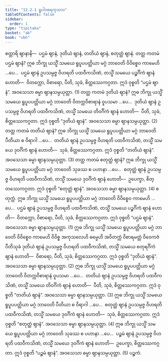 ```yaml
---
title: "12.2.1 ရူပါဝစရကုသလ"
tableOfContents: false
sidebar:
  order: 1
type: "tipitaka"
basket: "ab"
book: "vbh"
---
```



<DynamicBreadcrumb />

<Division number="623" book="vbh" e="ch" v="30" p="274">

<Paragraph number="1868" book="vbh">
စတ္တာရိ ဈာနာနိ—  ပဌမံ ဈာနံ, ဒုတိယံ ဈာနံ, တတိယံ ဈာနံ, စတုတ္ထံ ဈာနံ.
</Paragraph>

</Division>
<Division number="624" book="vbh" e="ch" v="30" p="274">

<Paragraph number="1869" book="vbh">
တတ္ထ ကတမံ ပဌမံ ဈာနံ? ဣဓ ဘိက္ခု ယသ္မိံ သမယေ ရူပူပပတ္တိယာ မဂ္ဂံ ဘာဝေတိ ဝိဝိစ္စေဝ ကာမေဟိ …ပေ…  ပဌမံ ဈာနံ ဥပသမ္ပဇ္ဇ ဝိဟရတိ ပထဝီကသိဏံ, တသ္မိံ သမယေ ပဉ္စင်္ဂိကံ ဈာနံ ဟောတိ—  ဝိတက္ကော, ဝိစာရော, ပီတိ, သုခံ, စိတ္တဿေကဂ္ဂတာ. ဣဒံ ဝုစ္စတိ “ပဌမံ ဈာနံ”. အဝသေသာ ဓမ္မာ ဈာနသမ္ပယုတ္တာ. (1)
</Paragraph>

<Paragraph number="1870" book="vbh">
တတ္ထ ကတမံ ဒုတိယံ ဈာနံ? ဣဓ ဘိက္ခု ယသ္မိံ သမယေ ရူပူပပတ္တိယာ မဂ္ဂံ ဘာဝေတိ ဝိတက္ကဝိစာရာနံ ဝူပသမာ …ပေ…  ဒုတိယံ ဈာနံ ဥပသမ္ပဇ္ဇ ဝိဟရတိ ပထဝီကသိဏံ, တသ္မိံ သမယေ တိဝင်္ဂိကံ ဈာနံ ဟောတိ—  ပီတိ, သုခံ, စိတ္တဿေကဂ္ဂတာ. ဣဒံ ဝုစ္စတိ “ဒုတိယံ ဈာနံ”. အဝသေသာ ဓမ္မာ ဈာနသမ္ပယုတ္တာ. (2)
</Paragraph>

<Paragraph number="1871" book="vbh">
တတ္ထ ကတမံ တတိယံ ဈာနံ? ဣဓ ဘိက္ခု ယသ္မိံ သမယေ ရူပူပပတ္တိယာ မဂ္ဂံ ဘာဝေတိ ပီတိယာ စ ဝိရာဂါ …ပေ…  တတိယံ ဈာနံ ဥပသမ္ပဇ္ဇ ဝိဟရတိ ပထဝီကသိဏံ, တသ္မိံ သမယေ ဒုဝင်္ဂိကံ ဈာနံ ဟောတိ—  သုခံ, စိတ္တဿေကဂ္ဂတာ. ဣဒံ ဝုစ္စတိ “တတိယံ ဈာနံ”. အဝသေသာ ဓမ္မာ ဈာနသမ္ပယုတ္တာ. (3)
</Paragraph>

<Paragraph number="1872" book="vbh">
တတ္ထ ကတမံ စတုတ္ထံ ဈာနံ? ဣဓ ဘိက္ခု ယသ္မိံ သမယေ ရူပူပပတ္တိယာ မဂ္ဂံ ဘာဝေတိ သုခဿ စ ပဟာနာ …ပေ…  စတုတ္ထံ ဈာနံ ဥပသမ္ပဇ္ဇ ဝိဟရတိ ပထဝီကသိဏံ, တသ္မိံ သမယေ ဒုဝင်္ဂိကံ ဈာနံ ဟောတိ—  ဥပေက္ခာ, စိတ္တဿေကဂ္ဂတာ. ဣဒံ ဝုစ္စတိ “စတုတ္ထံ ဈာနံ”. အဝသေသာ ဓမ္မာ ဈာနသမ္ပယုတ္တာ. (4)

</Paragraph>
</Division>

<Paragraph number="1873" type="center" book="vbh">
စတုက္ကံ.


</Paragraph>

<Division number="625" book="vbh" e="ch" v="30" p="275">

<Paragraph number="1874" book="vbh">
ဣဓ ဘိက္ခု ယသ္မိံ သမယေ ရူပူပပတ္တိယာ မဂ္ဂံ ဘာဝေတိ ဝိဝိစ္စေဝ ကာမေဟိ …ပေ…  ပဌမံ ဈာနံ ဥပသမ္ပဇ္ဇ ဝိဟရတိ ပထဝီကသိဏံ, တသ္မိံ သမယေ ပဉ္စင်္ဂိကံ ဈာနံ ဟောတိ—  ဝိတက္ကော, ဝိစာရော, ပီတိ, သုခံ, စိတ္တဿေကဂ္ဂတာ. ဣဒံ ဝုစ္စတိ “ပဌမံ ဈာနံ”. အဝသေသာ ဓမ္မာ ဈာနသမ္ပယုတ္တာ. (1)
</Paragraph>

<Paragraph number="1875" book="vbh">
ဣဓ ဘိက္ခု ယသ္မိံ သမယေ ရူပူပပတ္တိယာ မဂ္ဂံ ဘာဝေတိ ဝိဝိစ္စေဝ ကာမေဟိ ဝိဝိစ္စ အကုသလေဟိ ဓမ္မေဟိ အဝိတက္ကံ ဝိစာရမတ္တံ ဝိဝေကဇံ ပီတိသုခံ ဒုတိယံ ဈာနံ ဥပသမ္ပဇ္ဇ ဝိဟရတိ ပထဝီကသိဏံ, တသ္မိံ သမယေ စတုရင်္ဂိကံ ဈာနံ ဟောတိ—  ဝိစာရော, ပီတိ, သုခံ, စိတ္တဿေကဂ္ဂတာ. ဣဒံ ဝုစ္စတိ “ဒုတိယံ ဈာနံ”. အဝသေသာ ဓမ္မာ ဈာနသမ္ပယုတ္တာ. (2)
</Paragraph>

<Paragraph number="1876" book="vbh">
ဣဓ ဘိက္ခု ယသ္မိံ သမယေ ရူပူပပတ္တိယာ မဂ္ဂံ ဘာဝေတိ ဝိတက္ကဝိစာရာနံ ဝူပသမာ …ပေ…  တတိယံ ဈာနံ ဥပသမ္ပဇ္ဇ ဝိဟရတိ ပထဝီကသိဏံ, တသ္မိံ သမယေ တိဝင်္ဂိကံ ဈာနံ ဟောတိ—  ပီတိ, သုခံ, စိတ္တဿေကဂ္ဂတာ. ဣဒံ ဝုစ္စတိ “တတိယံ ဈာနံ”. အဝသေသာ ဓမ္မာ ဈာနသမ္ပယုတ္တာ. (3)
</Paragraph>

<Paragraph number="1877" book="vbh">
ဣဓ ဘိက္ခု ယသ္မိံ သမယေ ရူပူပပတ္တိယာ မဂ္ဂံ ဘာဝေတိ ပီတိယာ စ ဝိရာဂါ …ပေ…  စတုတ္ထံ ဈာနံ ဥပသမ္ပဇ္ဇ ဝိဟရတိ ပထဝီကသိဏံ, တသ္မိံ သမယေ ဒုဝင်္ဂိကံ ဈာနံ ဟောတိ—  သုခံ, စိတ္တဿေကဂ္ဂတာ. ဣဒံ ဝုစ္စတိ “စတုတ္ထံ ဈာနံ”. အဝသေသာ ဓမ္မာ ဈာနသမ္ပယုတ္တာ. (4)
</Paragraph>

<Paragraph number="1878" book="vbh">
ဣဓ ဘိက္ခု ယသ္မိံ သမယေ ရူပူပပတ္တိယာ မဂ္ဂံ ဘာဝေတိ သုခဿ စ ပဟာနာ …ပေ…  ပဉ္စမံ ဈာနံ ဥပသမ္ပဇ္ဇ ဝိဟရတိ ပထဝီကသိဏံ, တသ္မိံ သမယေ ဒုဝင်္ဂိကံ ဈာနံ ဟောတိ—  ဥပေက္ခာ, စိတ္တဿေကဂ္ဂတာ. ဣဒံ ဝုစ္စတိ “ပဉ္စမံ ဈာနံ”. အဝသေသာ ဓမ္မာ ဈာနသမ္ပယုတ္တာ. (5)

</Paragraph>
</Division>

<Paragraph number="1879" type="center" book="vbh">
ပဉ္စကံ.
</Paragraph>